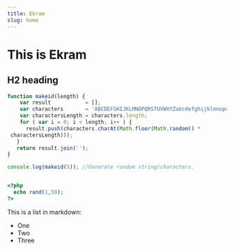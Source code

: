 ```yaml
---
title: Ekram
slug: home
---
```


# This is Ekram

## H2 heading

```js
function makeid(length) {
    var result           = [];
    var characters       = 'ABCDEFGHIJKLMNOPQRSTUVWXYZabcdefghijklmnopqrstuvwxyz0123456789';
    var charactersLength = characters.length;
    for ( var i = 0; i < length; i++ ) {
      result.push(characters.charAt(Math.floor(Math.random() * 
 charactersLength)));
   }
   return result.join('');
}

console.log(makeid(5)); //Generate random string/characters.
```

```php

<?php
  echo rand(1,50);
?>

```

This is a list in markdown:

- One
- Two
- Three
